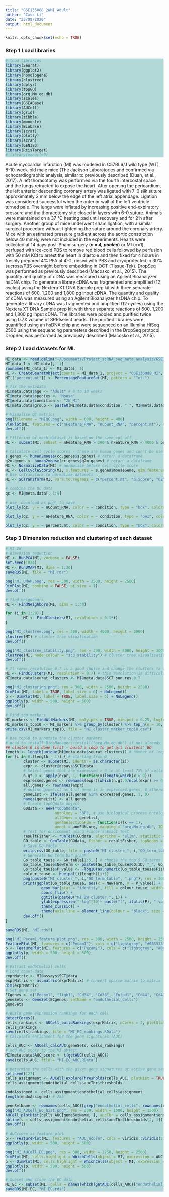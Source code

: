 ```yaml
---
title: "GSE136088_2WMI_Adult"
author: "Cass Li"
date: "23/08/2020"
output: html_document
---
```


```r
knitr::opts_chunk$set(echo = TRUE)
```

<style>
div.teal pre { background-color:#fff44f; }
div.teal pre.r { background-color:#b2d8d8; }
</style>

### Step 1 Load libraries

<div class = "teal">
```r
# load libraries
library(Seurat)
library(ggplot2)
library(homologene)
library(clustree)
library(dplyr)
library(topGO)
library(org.Mm.eg.db)
library(scales)
library(GSEABase)
library(AUCell)
library(grid)
library(tibble)
library(monocle)
library(Biobase)
library(scrat)
library(plotly)
library(scran)
library(GENIE3)
library(RcisTarget)
# library(monocle3)
```
</div>

Acute myocardial infarction (MI) was modeled in C57BL6/J wild type (WT) 8-10-week-old male mice (The Jackson Laboratories and confirmed via echocardiographic analysis, similar to previously described (Duan, et al., 2017). A left thoracotomy was performed via the fourth intercostal space and the lungs retracted to expose the heart. After opening the pericardium, the left anterior descending coronary artery was ligated with 7-0 silk suture approximately 2 mm below the edge of the left atrial appendage. Ligation was considered successful when the anterior wall of the left ventricle turned pale. The lungs were inflated by increasing positive end-expiratory pressure and the thoracotomy site closed in layers with 6-0 suture. Animals were maintained on a 37 °C heating pad until recovery and for 2 h after surgery. Another group of mice underwent sham ligation, with a similar surgical procedure without tightening the suture around the coronary artery. Mice with an estimated pressure gradient across the aortic constriction below 40 mmHg were not included in the experiments. Hearts were collected at 14 days post-Sham surgery (***n = 4, pooled***) or MI (n=1), perfused with ice-cold PBS to remove red blood cells followed by perfusion with 50 mM KCl to arrest the heart in diastole and then fixed for 4 hours in freshly prepared 4% PFA at 4°C, rinsed with PBS and cryoprotected in 30% sucrose/PBS overnight before embedding in OCT (Tissue-Tek). DropSeq was performed as previously described (Macosko, et al., 2015). The quantity and quality of cDNA was measured using an Agilent Bioanalyzer hsDNA chip. To generate a library cDNA was fragmented and amplified (12 cycles) using the Nextera XT DNA Sample prep kit with three separate reactions of 600, 1,200 and 1,800 pg input cDNA.
The quantity and quality of cDNA was measured using an Agilent Bioanalyzer hsDNA chip. To generate a library cDNA was fragmented and amplified (12 cycles) using the Nextera XT DNA Sample prep kit with three separate reactions of 600, 1,200 and 1,800 pg input cDNA. The libraries were pooled and purified twice using 0.7X volume of SPRIselect beads. The purified libraries were quantified using an hsDNA chip and were sequenced on an Illumina HiSeq 2500 using the sequencing parameters described in the DropSeq protocol. DropSeq was performed as previously described (Macosko et al., 2015).

### Step 2 Load datasets for MI.

<div class = "teal">
```r
MI_data <- read.delim("~/Documents/Project_scRNA_seq_meta_analysis/GSE136088/GSE136088_RAW/GSM4040774_MI-out_gene_exon_tagged.dge.txt.gz")
MI_data_1 <- MI_data[, -1]
rownames(MI_data_1) <- MI_data[, 1]
MI <- CreateSeuratObject(counts = MI_data_1, project = "GSE136088_MI", assay = "RNA", min.cells = 3, min.features = 200)
MI[["percent.mt"]] <- PercentageFeatureSet(MI, pattern = "^mt-")

# fix the metadata
MI@meta.data$age <- "Adult" # 8 to 10 weeks
MI@meta.data$species <- "Mouse"
MI@meta.data$condition <- "2W_MI"
MI@meta.data$group <- paste0(MI@meta.data$condition, " ", MI@meta.data$species)

# Visualise QC metrics
png(filename = "MIQC.png", width = 600, height = 400)
VlnPlot(MI, features = c("nFeature_RNA", "nCount_RNA", "percent.mt"), ncol = 3, pt.size = 0.2)
dev.off()

# Filtering of each dataset is based on the same cut off
MI <- subset(MI, subset = nFeature_RNA > 200 & nFeature_RNA < 4000 & percent.mt < 20)

# Calculate cell cycle scores - these are human genes and can't be used directly. Use homologene package to solve the problem
s.genes <- human2mouse(cc.genes$s.genes) # return a dataframe
g2m.genes <- human2mouse(cc.genes$g2m.genes) # return a dataframe
MI <- NormalizeData(MI) # normalise before cell cycle score
MI <- CellCycleScoring(MI, s.features = s.genes$mouseGene, g2m.features = g2m.genes$mouseGene, set.ident = TRUE)
# Use scTransform to normalise datasets
MI <- SCTransform(MI, vars.to.regress = c("percent.mt", "S.Score", "G2M.Score")) # default assay is now set to SCT

# combine the QC data
qc <- MI@meta.data[, 1:9]

# use 'download as png' to save
plot_ly(qc, y = ~ nCount_RNA, color = ~ condition, type = "box", colors = c("#383745","#A17724", "#9E9CC2"), width = 200, height = 500) %>% layout(showlegend = F, autosize = F, xaxis = list(title = "E-MTAB-7376", tickfont = list(size = 15), titlefont = list(size = 15)), yaxis = list(title = "nCount_RNA", tickfont = list(size = 15), titlefont = list(size = 15)), legend = list(font = list(size = 15)))

plot_ly(qc, y = ~ nFeature_RNA, color = ~ condition, type = "box", colors = c("#383745","#A17724", "#9E9CC2"), width = 200, height = 500) %>% layout(showlegend = F, autosize = F, xaxis = list(title = "E-MTAB-7376", tickfont = list(size = 15), titlefont = list(size = 15)), yaxis = list(title = "nFeature_RNA", tickfont = list(size = 15), titlefont = list(size = 15)), legend = list(font = list(size = 15)))

plot_ly(qc, y = ~ percent.mt, color = ~ condition, type = "box", colors = c("#383745","#A17724", "#9E9CC2"), width = 200, height = 500) %>% layout(showlegend = F, autosize = F, xaxis = list(title = "E-MTAB-7376", tickfont = list(size = 15), titlefont = list(size = 15)), yaxis = list(title = "percent.mt", tickfont = list(size = 15), titlefont = list(size = 15)), legend = list(font = list(size = 15)))
```
</div>

### Step 3 Dimension reduction and clustering of each dataset

<div class = "teal">
```r
# MI 2W
# dimension reduction
MI <- RunPCA(MI, verbose = FALSE)
set.seed(1024)
MI <- RunUMAP(MI, dims = 1:30)
saveRDS(MI, file = "MI.rds")

png("MI_UMAP.png", res = 300, width = 2500, height = 2500)
DimPlot(MI, combine = FALSE, pt.size = 1)
dev.off()

# find neighbours
MI <- FindNeighbors(MI, dims = 1:30)

for (i in 1:20) {
        MI <- FindClusters(MI, resolution = 0.1*i)
}

png("MI_clustree.png", res = 300, width = 4000, height = 3000)
clustree(MI) # cluster tree visualisation
dev.off()

png("MI_clustree_stability.png", res = 300, width = 4000, height = 3000)
clustree(MI, node_colour = "sc3_stability") # cluster tree visualisation
dev.off()

# It seems resolution 0.7 is a good choice and change the clusters to the res 0.7 one
MI <- FindClusters(MI, resolution = 0.7) # this resolution is difficult to determine and the package "clustree" is used to help with all resolution between 0.1 and 2 (with a step of 0.1) tested
MI@meta.data$seurat_clusters <- MI@meta.data$SCT_snn_res.0.7

png("MI_clustering.png", res = 300, width = 2500, height = 2500)
DimPlot(MI, label = TRUE, label.size = 6) + NoLegend()
p <- DimPlot(MI, label = TRUE, label.size = 6) + NoLegend()
ggplotly(p, width = 500, height = 500)
dev.off()

# Find top markers
MI_markers <- FindAllMarkers(MI, only.pos = TRUE, min.pct = 0.25, logfc.threshold = 0.25)
MI_markers_top10 <- MI_markers %>% group_by(cluster) %>% top_n(n = 10, wt = avg_logFC)
write.csv(MI_markers_top10, file = "MI_cluster_marker_top10.csv")

# Use topGO to annotate the cluster markers
# need to install BiocManager::install("org.Mm.eg.db") if not already
## cluster 0 is done first - build a loop to get all clusters' GO
length <- length(unique(MI@meta.data$seurat_clusters)) # number of loops
for (i in 0:(length - 1)) { # starting from 0
        cluster <- subset(MI, idents = as.character(i))
        expr <- cluster@assays$SCT@data
        # Select genes that are expressed > 0 in at least 75% of cells (somewhat arbitrary definition and too high in my case)
        n.gt.0 <- apply(expr, 1, function(x)length(which(x > 0)))
        expressed.genes <- rownames(expr)[which(n.gt.0/ncol(expr) >= 0.60)]
        all.genes <- rownames(expr)
        # define geneList as 1 if gene is in expressed.genes, 0 otherwise
        geneList <- ifelse(all.genes %in% expressed.genes, 1, 0)
        names(geneList) <- all.genes
        # Create topGOdata object
        GOdata <- new("topGOdata",
                      ontology = "BP", # use biological process ontology
                      allGenes = geneList,
                      geneSelectionFun = function(x)(x == 1),
                      annot = annFUN.org, mapping = "org.Mm.eg.db", ID = "symbol")
        # Test for enrichment using Fisher's Exact Test
        resultFisher <- runTest(GOdata, algorithm = "elim", statistic = "fisher")
        GO_table <- GenTable(GOdata, Fisher = resultFisher, topNodes = 20, numChar = 60)
        # Save GO table
        write.csv(GO_table, file = paste0("MI_cluster_", i,"GO_term_table", ".csv"))
        # Generate GO term bar graph
        Go_table_touse <- GO_table[1:5, ] # choose the top 5 GO terms
        Go_table_touse$NewTerm <- paste0(Go_table_touse$GO.ID, "_", Go_table_touse$Term)
        Go_table_touse$P_value <- -log10(as.numeric(Go_table_touse$Fisher))
        colour_touse <- hue_pal()(length)[i+1]
        png(paste0("MI_cluster_", i,"GO_term_table", ".png"), res = 300, width = 4000, height = 1000)
        print(ggplot(Go_table_touse, aes(x = NewTerm, y = P_value)) +
                geom_bar(stat = "identity", fill = colour_touse, width = 0.6) + 
                coord_flip() +
                ggtitle(paste0("MI 2W cluster ", i)) +
                ylab(expression("-log"[10]~ paste("(", italic(P), " value)"))) +
                theme_classic() + 
                theme(axis.line = element_line(colour = "black", size = 1, linetype = "solid"), axis.text.x = element_text(face = "bold", color = "black", size = 14), axis.text.y = element_text(face = "bold", color = "black", size = 14), axis.title.y = element_blank(), plot.title = element_text(size = 14, face = "bold"), axis.title.x = element_text(color = "black", size = 14, face = "bold"))) # Remember to wrap the png call using print to get it plotted and saved!!!!!!!!
        dev.off()
}

saveRDS(MI, "MI.rds")

png("MI_Pecam1_feature_plot.png", res = 300, width = 2500, height = 2500)
FeaturePlot(MI, features = c("Pecam1"), cols = c("lightgrey", "#003333"), pt.size = 1)
p <- FeaturePlot(MI, features = c("Pecam1"), cols = c("lightgrey", "#003333"), pt.size = 1)
ggplotly(p, width = 500, height = 500)
dev.off()

# Extract endothelial cells
# Load count data
exprMatrix <- MI@assays$SCT@data
exprMatrix <- as.matrix(exprMatrix) # convert sparse matrix to matrix
dim(exprMatrix)
# Set gene set
ECgenes <- c("Pecam1", "Itgb1", "Cd34", "Cd36", "Entpd1", "Cd44", "Cd47", "Icam1", "Itgb3", "Selplg", "Cd80", "Cd86", "Cd93", "Icam2", "Eng", "Vcam1", "Il1r1", "Thbd", "F3", "Ace", "Cdh5", "Mcam", "Bsg", "Cd151", "Cd160", "Pik3cd", "Procr", "Il13ra1", "Cd248", "Kdr", "Adam8", "Adam9", "Adam10", "Adam12", "Adam15", "Adam17", "Adam33", "Adamts13", "Adamts18", "Cxcl16", "Dcbld2", "Emcn", "Esam", "Itga4", "Klf4")
geneSets <- GeneSet(ECgenes, setName = "endothelial_cells")
geneSets

# Build gene expression rankings for each cell
detectCores()
cells_rankings <- AUCell_buildRankings(exprMatrix, nCores = 2, plotStats = TRUE)
cells_rankings
save(cells_rankings, file = "MI_EC_rankings.RData")
# Calculate enrichment for the gene signatures (AUC)

cells_AUC <- AUCell_calcAUC(geneSets, cells_rankings) 
# add AUC score to the MI object
MI@meta.data$AUC_score <- t(getAUC(cells_AUC))
save(cells_AUC, file = "MI_EC_AUC.RData")

# Determine the cells with the given gene signatures or active gene sets
set.seed(123)
cells_assignment <- AUCell_exploreThresholds(cells_AUC, plotHist = TRUE, assign = TRUE)
cells_assignment$endothelial_cells$aucThr$thresholds

endoAssigned <- cells_assignment$endothelial_cells$assignment
length(endoAssigned) # 285

geneSetName <- rownames(cells_AUC)[grep("endothelial_cells", rownames(cells_AUC))]
png("MI_AUCell_EC_hist.png", res = 300, width = 1500, height = 1500)
AUCell_plotHist(cells_AUC[geneSetName, ], aucThr = cells_assignment$endothelial_cells$aucThr$thresholds[2, 1])
abline(v = cells_assignment$endothelial_cells$aucThr$thresholds[2, 1])
dev.off()

# AUCscore as feature plot
p <- FeaturePlot(MI, features = "AUC_score", cols = viridis::viridis(21)) + NoLegend()
ggplotly(p, width = 500, height = 500)

png("MI_AUCell_EC.png", res = 300, width = 2750, height = 2500)
DimPlot(MI, cells.highlight = WhichCells(object = MI, expression = AUC_score > cells_assignment$endothelial_cells$aucThr$thresholds[2, 1])) + scale_color_manual(labels = c("non-EC", "EC"), values = c("grey", "red")) + labs(color = "Cell type")
p <- DimPlot(MI, cells.highlight = WhichCells(object = MI, expression = AUC_score > cells_assignment$endothelial_cells$aucThr$thresholds[2, 1]), sizes.highlight = NULL, cols.highlight = "red") + labs(title = "Endothelial Cell Assignment") + NoLegend() + theme(plot.title = element_text(hjust = 0.5))
ggplotly(p, width = 500, height = 500)
dev.off()

# Subset and store the EC data
MI_EC <- subset(MI, cells = names(which(getAUC(cells_AUC)["endothelial_cells",] > cells_assignment$endothelial_cells$aucThr$thresholds[2, 1])))
saveRDS(MI_EC, "MI_EC.rds")
```
</div>
